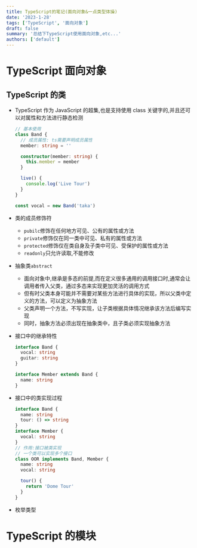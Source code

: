 ```yaml
---
title: TypeScript的笔记(面向对象&一点类型体操)
date: '2023-1-28'
tags: ['TypeScript', '面向对象']
draft: false
summary: '总结下TypeScript使用面向对象,etc...'
authors: ['default']
---
```


# TypeScript 面向对象

## TypeScript 的类

- TypeScript 作为 JavaScript 的超集,也是支持使用 class 关键字的,并且还可以对属性和方法进行静态检测

  ```ts
  // 基本使用
  class Band {
    // 成员属性: ts需要声明成员属性
    member: string = ''

    constructor(member: string) {
      this.member = member
    }

    live() {
      console.log('Live Tour')
    }
  }

  const vocal = new Band('taka')
  ```

- 类的成员修饰符
  - `pubilc`修饰在任何地方可见、公有的属性或方法
  - `private`修饰仅在同一类中可见、私有的属性或方法
  - `protected`修饰仅在类自身及子类中可见、受保护的属性或方法
  - `readonly`只允许读取,不能修改
- 抽象类`abstract`
  - 面向对象中,继承是多态的前提,而在定义很多通用的调用接口时,通常会让调用者传入父类，通过多态来实现更加灵活的调用方式
  - 但有时父类本身可能并不需要对某些方法进行具体的实现，所以父类中定义的方法，可以定义为抽象方法
  - 父类声明一个方法，不写实现，让子类根据具体情况继承该方法后编写实现
  - 同时，抽象方法必须出现在抽象类中，且子类必须实现抽象方法
- 接口中的继承特性

  ```ts
  interface Band {
    vocal: string
    guitar: string
  }

  interface Member extends Band {
    name: string
  }
  ```

- 接口中的类实现过程

  ```ts
  interface Band {
    name: string
    tour: () => string
  }
  interface Member {
    vocal: string
  }
  // 作用:接口被类实现
  // 一个类可以实现多个接口
  class OOR implements Band, Member {
    name: string
    vocal: string

    tour() {
      return 'Dome Tour'
    }
  }
  ```

- 枚举类型

# TypeScript 的模块
